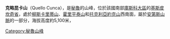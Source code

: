 {{Coord|13|45|20|S|70|44|37|W|display=title}}

'''克略昆卡山'''（Quello Cunca），是[[秘魯|秘魯]]的山峰，位於該國南部[[庫斯科大區|庫斯科大區]]的[[基斯皮坎奇省|基斯皮坎奇省]]，處於[[柳斯卡里蒂山_(庫斯科-普諾)|柳斯卡里蒂山]]、[[霍里平泰山|霍里平泰山]]和[[托克利亞約克山|托克利亞約克山]]西南面，屬於[[安第斯山脈|安第斯山脈]]的一部分，海拔高度約5,100米，

{{Peru-geo-stub}}
[[Category:秘魯山峰|Category:秘魯山峰]]